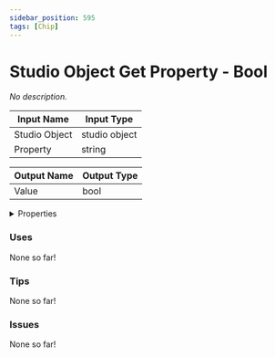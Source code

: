 ```yaml
---
sidebar_position: 595
tags: [Chip]
---
```


# Studio Object Get Property - Bool

*No description.*




<EsbSvg />

| Input Name | Input Type |
|-----------|-----------|
| Studio Object | studio object |
| Property | string |

| Output Name | Output Type |
|-----------|-----------|
| Value | bool |


<details>
  <summary>Properties</summary>
  <div>
    <div>
    <table>
      <thead>
        <tr>
          <th>Is beta required?</th>
          <th>❌</th>
        </tr>
        <tr>
          <th>Is this chip a trolling risk?</th>
          <th>❌</th>
        </tr>
        <tr>
          <th>Chip UUID</th>
          <th>7ab38485-8d7c-4c98-b8f3-55a11d4ab741</th>
        </tr>
      </thead>
    </table>
    </div>
  </div>
</details>

### Uses

None so far!

### Tips

None so far!

### Issues

None so far!